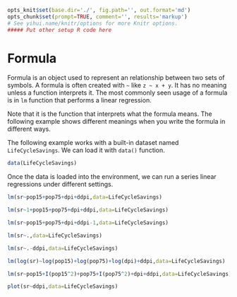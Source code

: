 ```r
opts_knit$set(base.dir='./', fig.path='', out.format='md')
opts_chunk$set(prompt=TRUE, comment='', results='markup')
# See yihui.name/knitr/options for more Knitr options.
##### Put other setup R code here

```

# Formula

Formula is an object used to represent an relationship between two sets of symbols. A formula is often created with `~` like `z ~ x + y`. It has no meaning unless a function interprets it. The most commonly seen usage of a formula is in `lm` function that performs a linear regression.

Note that it is the function that interprets what the formula means. The following example shows different meanings when you write the formula in different ways.

The following example works with a built-in dataset named `LifeCycleSavings`. We can load it with `data()` function.

```r
data(LifeCycleSavings)
```

Once the data is loaded into the environment, we can run a series linear regressions under different settings.

```r
lm(sr~pop15+pop75+dpi+ddpi,data=LifeCycleSavings)
```

```r
lm(sr~1+pop15+pop75+dpi+ddpi,data=LifeCycleSavings)
```

```r
lm(sr~pop15+pop75+dpi+ddpi-1,data=LifeCycleSavings)
```

```r
lm(sr~.,data=LifeCycleSavings)
```

```r
lm(sr~.-ddpi,data=LifeCycleSavings)
```

```r
lm(log(sr)~log(pop15)+log(pop75)+log(dpi)+ddpi,data=LifeCycleSavings)
```


```r
lm(sr~pop15+I(pop15^2)+pop75+I(pop75^2)+dpi+ddpi,data=LifeCycleSavings)
```


```r
plot(sr~ddpi,data=LifeCycleSavings)
```

